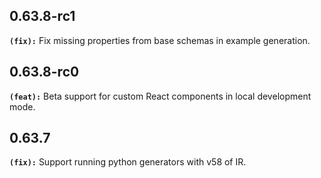 ## 0.63.8-rc1
**`(fix):`** Fix missing properties from base schemas in example generation.

## 0.63.8-rc0
**`(feat):`** Beta support for custom React components in local development mode.


## 0.63.7
**`(fix):`** Support running python generators with v58 of IR.


